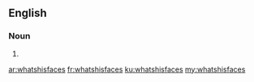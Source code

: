 ==English==

===Noun===
{{head|en|plural}}

# {{plural of|whatshisface|lang=en|nocat=1}}

[[ar:whatshisfaces]]
[[fr:whatshisfaces]]
[[ku:whatshisfaces]]
[[my:whatshisfaces]]